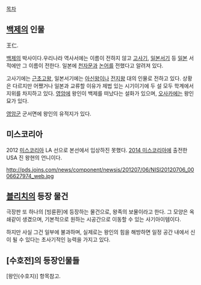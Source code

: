 [[목차]]

== [[백제]]의 인물 ==
王仁.

[[백제]]의 박사이다.우리나라 역사서에는 이름이 전하지 않고 [[고사기]], [[일본서기]] 등 [[일본]] 서적에만 그 이름이 전한다. 일본에 [[천자문]]과 [[논어]]를 전했다고 알려져 있다.

고사기에는 [[근초고왕]], 일본서기에는 [[아신왕]]이나 [[전지왕]] 대의 인물로 전하고 있다. 상황은 다르지만 어쨌거나 일본과 교류할 이유가 제법 있는 시기이기에 두 설 모두 학계에서 지위를 차지하고 있다. [[영암]]에 왕인이 백제를 떠났다는 설화가 있으며, [[오사카]]에는 왕인 묘가 있다.

[[영암]]군 군서면에 왕인의 유적지가 있다.

== 미스코리아 ==
2012 [[미스코리아]] LA 선으로 본선에서 입상하진 못했다. [[미스코리아/2014년|2014 미스코리아]]에 출전한 USA 진 왕현의 언니이다.

http://pds.joins.com/news/component/newsis/201207/06/NISI20120706_0006627974_web.jpg

== [[블리치]]의 등장 물건 ==
극장판 또 하나의 [빙륜환]에 등장하는 물건으로, 왕족의 보물이라고 한다. 그 모양은 옥쇄같이 생겼으며, 기본적으로 원하는 시공간으로 이동할 수 있는 사기아이템이다.

하지만 사실 그건 일부에 불과하며, 실제로는 왕인의 힘을 해방하면 일정 공간 내에서 신이 될 수 있다는 초사기적인 능력을 가지고 있다.

== [수호전]의 등장인물들 ==
[왕인(수호지)] 항목참고.
